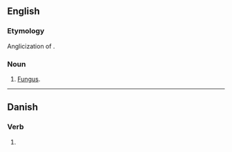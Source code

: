 {{also|fung.|-fung-}}
==English==

===Etymology===
Anglicization of {{m|en|fungus}}.

===Noun===
{{en-noun}}

# {{lb|en|extremely|rare}} [[fungus|Fungus]].

----

==Danish==

===Verb===
{{head|da|verb form}}

# {{imperative of|funge|lang=da}}